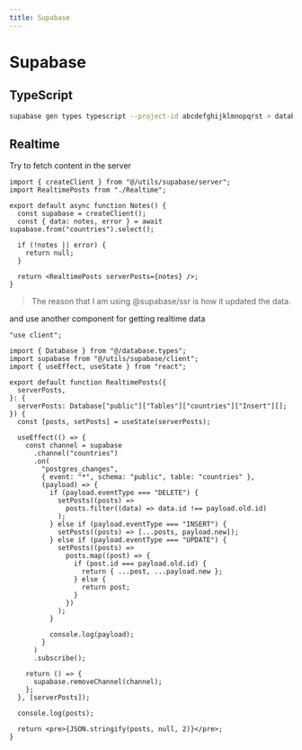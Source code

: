 ```yaml
---
title: Supabase
---
```


# Supabase

## TypeScript

```bash
supabase gen types typescript --project-id abcdefghijklmnopqrst > database.types.ts
```

## Realtime

Try to fetch content in the server

```tsx title="FetchingContent.tsx" showLineNumbers
import { createClient } from "@/utils/supabase/server";
import RealtimePosts from "./Realtime";

export default async function Notes() {
  const supabase = createClient();
  const { data: notes, error } = await supabase.from("countries").select();

  if (!notes || error) {
    return null;
  }

  return <RealtimePosts serverPosts={notes} />;
}
```

> The reason that I am using @supabase/ssr is how it updated the data.

and use another component for getting realtime data

```tsx title="Realtime.tsx" showLineNumbers
"use client";

import { Database } from "@/database.types";
import supabase from "@/utils/supabase/client";
import { useEffect, useState } from "react";

export default function RealtimePosts({
  serverPosts,
}: {
  serverPosts: Database["public"]["Tables"]["countries"]["Insert"][];
}) {
  const [posts, setPosts] = useState(serverPosts);

  useEffect(() => {
    const channel = supabase
      .channel("countries")
      .on(
        "postgres_changes",
        { event: "*", schema: "public", table: "countries" },
        (payload) => {
          if (payload.eventType === "DELETE") {
            setPosts((posts) =>
              posts.filter((data) => data.id !== payload.old.id)
            );
          } else if (payload.eventType === "INSERT") {
            setPosts((posts) => [...posts, payload.new]);
          } else if (payload.eventType === "UPDATE") {
            setPosts((posts) =>
              posts.map((post) => {
                if (post.id === payload.old.id) {
                  return { ...post, ...payload.new };
                } else {
                  return post;
                }
              })
            );
          }

          console.log(payload);
        }
      )
      .subscribe();

    return () => {
      supabase.removeChannel(channel);
    };
  }, [serverPosts]);

  console.log(posts);

  return <pre>{JSON.stringify(posts, null, 2)}</pre>;
}
```

